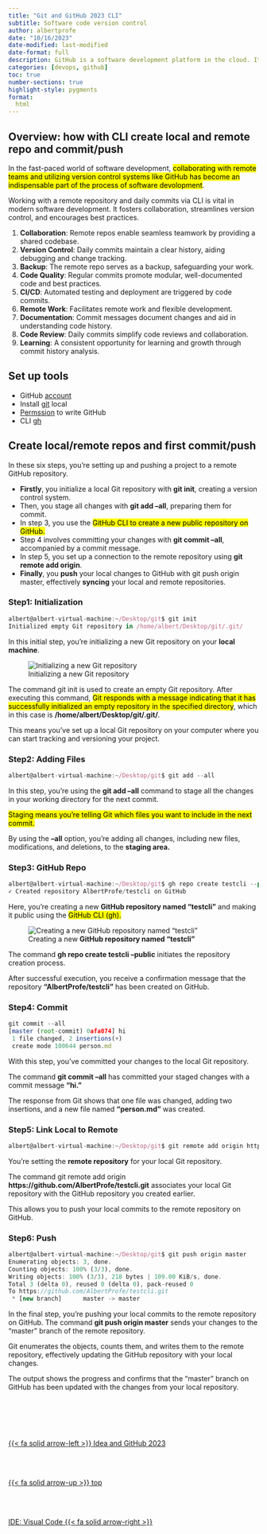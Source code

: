 ```yaml
---
title: "Git and GitHub 2023 CLI"
subtitle: Software code version control
author: albertprofe
date: "10/16/2023"
date-modified: last-modified
date-format: full
description: GitHub is a software development platform in the cloud. It's used for storing, tracking, and collaborating on software projects.
categories: [devops, github]
toc: true
number-sections: true
highlight-style: pygments
format:
  html
---
```





## Overview: how with CLI create local and remote repo and commit/push

In the fast-paced world of software development, <mark>collaborating with remote teams and utilizing version control systems like GitHub has become an indispensable part of the process of software devolopment</mark>.

Working with a remote repository and daily commits via CLI is vital in modern software development. It fosters collaboration, streamlines version control, and encourages best practices.

1. **Collaboration**: Remote repos enable seamless teamwork by providing a shared codebase.
2. **Version Control**: Daily commits maintain a clear history, aiding debugging and change tracking.
3. **Backup**: The remote repo serves as a backup, safeguarding your work.
4. **Code Quality**: Regular commits promote modular, well-documented code and best practices.
5. **CI/CD**: Automated testing and deployment are triggered by code commits.
6. **Remote Work**: Facilitates remote work and flexible development.
7. **Documentation**: Commit messages document changes and aid in understanding code history.
8. **Code Review**: Daily commits simplify code reviews and collaboration.
9. **Learning**: A consistent opportunity for learning and growth through commit history analysis.


## Set up tools


- GitHub [account](https://github.com/)
- Install [git](/devops/devops-vc-git.qmd) local
- [Permssion](/devops/devops-vc-github.qmd) to write GitHub
- CLI [gh](https://cli.github.com/)
  

## Create local/remote repos and first commit/push

In these six steps, you're setting up and pushing a project to a remote GitHub repository.

- **Firstly**, you initialize a local Git repository with **git init**, creating a version control system.
- Then, you stage all changes with **git add --all**, preparing them for commit.
- In step 3, you use the <mark>GitHub CLI to create a new public repository on GitHub.</mark>
- Step 4 involves committing your changes with **git commit --all**, accompanied by a commit message.
- In step 5, you set up a connection to the remote repository using **git remote add origin**.
- **Finally**, you **push** your local changes to GitHub with git push origin master, effectively **syncing** your local and remote repositories.

### Step1: Initialization

```js
albert@albert-virtual-machine:~/Desktop/git$ git init
Initialized empty Git repository in /home/albert/Desktop/git/.git/
```

In this initial step, you're initializing a new Git repository on your **local machine**.

![Initializing a new Git repository](/images/devops/gitgh1.png)

The command git init is used to create an empty Git repository. After executing this command, <mark>Git responds with a message indicating that it has successfully initialized an empty repository in the specified directory</mark>, which in this case is **/home/albert/Desktop/git/.git/**.

This means you've set up a local Git repository on your computer where you can start tracking and versioning your project.

### Step2: Adding Files

```js
albert@albert-virtual-machine:~/Desktop/git$ git add --all
```

In this step, you're using the **git add --all** command to stage all the changes in your working directory for the next commit.

<mark>Staging means you're telling Git which files you want to include in the next commit.</mark>

By using the **--all** option, you're adding all changes, including new files, modifications, and deletions, to the **staging area.**


### Step3: GitHub Repo

```js
albert@albert-virtual-machine:~/Desktop/git$ gh repo create testcli --public
✓ Created repository AlbertProfe/testcli on GitHub
```
Here, you're creating a new **GitHub repository named "testcli"** and making it public using the <mark>GitHub CLI (gh).</mark>

![Creating a new **GitHub repository named "testcli"**](/images/devops/gitgh2.png)

The command **gh repo create testcli --public** initiates the repository creation process.

After successful execution, you receive a confirmation message that the repository **"AlbertProfe/testcli"** has been created on GitHub.

### Step4: Commit

```js
git commit --all
[master (root-commit) 0afa074] hi
 1 file changed, 2 insertions(+)
 create mode 100644 person.md
```

With this step, you've committed your changes to the local Git repository.

The command **git commit --all** has committed your staged changes with a commit message **"hi."**

The response from Git shows that one file was changed, adding two insertions, and a new file named **"person.md"** was created.

### Step5: Link Local to Remote

```js
albert@albert-virtual-machine:~/Desktop/git$ git remote add origin https://github.com/AlbertProfe/testcli.git
```

You're setting the **remote repository** for your local Git repository.

The command git remote add origin **https://github.com/AlbertProfe/testcli.git** associates your local Git repository with the GitHub repository you created earlier.

This allows you to push your local commits to the remote repository on GitHub.


### Step6: Push

```js
albert@albert-virtual-machine:~/Desktop/git$ git push origin master
Enumerating objects: 3, done.
Counting objects: 100% (3/3), done.
Writing objects: 100% (3/3), 218 bytes | 109.00 KiB/s, done.
Total 3 (delta 0), reused 0 (delta 0), pack-reused 0
To https://github.com/AlbertProfe/testcli.git
 * [new branch]      master -> master
```

In the final step, you're pushing your local commits to the remote repository on GitHub. The command **git push origin master** sends your changes to the "master" branch of the remote repository.

Git enumerates the objects, counts them, and writes them to the remote repository, effectively updating the GitHub repository with your local changes.

The output shows the progress and confirms that the "master" branch on GitHub has been updated with the changes from your local repository.


<!--- navLinks -->
<br><br>
<div class=row>
<br>
<div class='column left previous'>
<br>
[{{< fa solid arrow-left >}} Idea and GitHub 2023](/devops/devops-vc-ideagithub.qmd)
<br>
</div>
<br>
<div class='column center'>
<br>
[{{< fa solid arrow-up >}} top](#top)
<br>
</div>
<br>
<div class='column right next'>
<br>
[IDE: Visual Code  {{< fa solid arrow-right >}}](/devops/devops-ide-visualcode.qmd)
<br>
</div>
<br>
</div>
